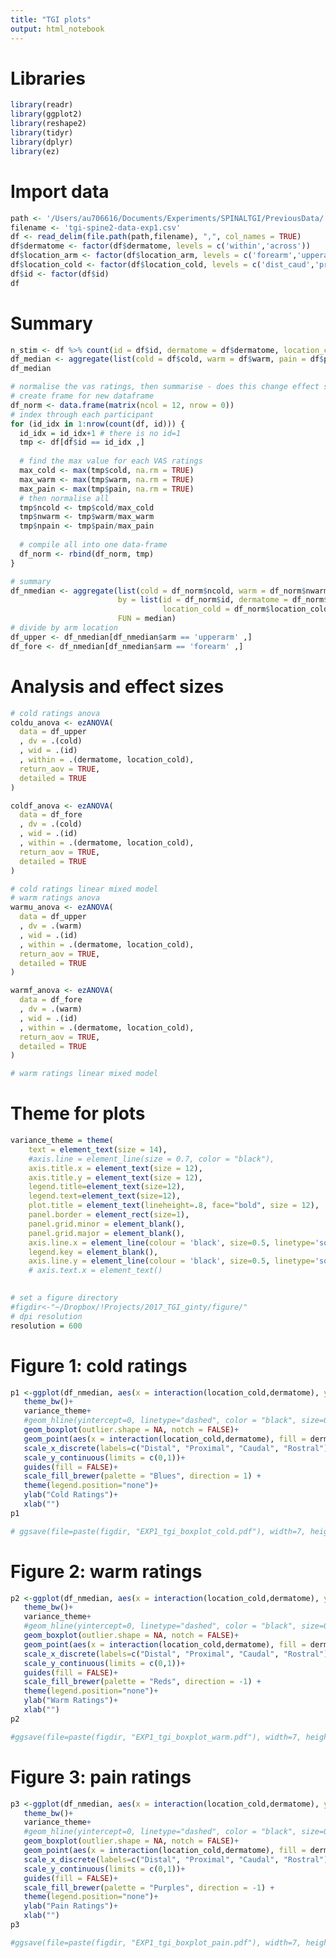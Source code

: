 ```yaml
---
title: "TGI plots"
output: html_notebook
---
```


# Libraries
```r
library(readr)
library(ggplot2)
library(reshape2)
library(tidyr)
library(dplyr)
library(ez)
```

# Import data 
```r
path <- '/Users/au706616/Documents/Experiments/SPINALTGI/PreviousData/'
filename <- 'tgi-spine2-data-exp1.csv'
df <- read_delim(file.path(path,filename), ",", col_names = TRUE)
df$dermatome <- factor(df$dermatome, levels = c('within','across'))
df$location_arm <- factor(df$location_arm, levels = c('forearm','upperarm'))
df$location_cold <- factor(df$location_cold, levels = c('dist_caud','prox_rost'))
df$id <- factor(df$id)
df
```

# Summary
```r
n_stim <- df %>% count(id = df$id, dermatome = df$dermatome, location_cold = df$location_cold, stim = df$stim) # number of stimuli per condition
df_median <- aggregate(list(cold = df$cold, warm = df$warm, pain = df$pain), by = list(id = df$id, dermatome = df$dermatome, location_cold = df$location_cold), FUN = median)
df_median

# normalise the vas ratings, then summarise - does this change effect size?
# create frame for new dataframe
df_norm <- data.frame(matrix(ncol = 12, nrow = 0))
# index through each participant
for (id_idx in 1:nrow(count(df, id))) {
  id_idx = id_idx+1 # there is no id=1
  tmp <- df[df$id == id_idx ,]
  
  # find the max value for each VAS ratings
  max_cold <- max(tmp$cold, na.rm = TRUE)
  max_warm <- max(tmp$warm, na.rm = TRUE)
  max_pain <- max(tmp$pain, na.rm = TRUE)
  # then normalise all
  tmp$ncold <- tmp$cold/max_cold
  tmp$nwarm <- tmp$warm/max_warm
  tmp$npain <- tmp$pain/max_pain
  
  # compile all into one data-frame
  df_norm <- rbind(df_norm, tmp)
}

# summary
df_nmedian <- aggregate(list(cold = df_norm$ncold, warm = df_norm$nwarm, pain = df_norm$npain), 
                        by = list(id = df_norm$id, dermatome = df_norm$dermatome, 
                                  location_cold = df_norm$location_cold, arm = df_norm$location_arm),
                        FUN = median)
# divide by arm location
df_upper <- df_nmedian[df_nmedian$arm == 'upperarm' ,]
df_fore <- df_nmedian[df_nmedian$arm == 'forearm' ,]
```
# Analysis and effect sizes
```r
# cold ratings anova
coldu_anova <- ezANOVA(
  data = df_upper
  , dv = .(cold)
  , wid = .(id)
  , within = .(dermatome, location_cold),
  return_aov = TRUE,
  detailed = TRUE
)

coldf_anova <- ezANOVA(
  data = df_fore
  , dv = .(cold)
  , wid = .(id)
  , within = .(dermatome, location_cold),
  return_aov = TRUE,
  detailed = TRUE
)

# cold ratings linear mixed model
# warm ratings anova
warmu_anova <- ezANOVA(
  data = df_upper
  , dv = .(warm)
  , wid = .(id)
  , within = .(dermatome, location_cold),
  return_aov = TRUE,
  detailed = TRUE
)

warmf_anova <- ezANOVA(
  data = df_fore
  , dv = .(warm)
  , wid = .(id)
  , within = .(dermatome, location_cold),
  return_aov = TRUE,
  detailed = TRUE
)

# warm ratings linear mixed model
```

# Theme for plots 
```r
variance_theme = theme( 
    text = element_text(size = 14),
    #axis.line = element_line(size = 0.7, color = "black"),
    axis.title.x = element_text(size = 12),
    axis.title.y = element_text(size = 12),
    legend.title=element_text(size=12), 
    legend.text=element_text(size=12),
    plot.title = element_text(lineheight=.8, face="bold", size = 12),
    panel.border = element_rect(size=1),
    panel.grid.minor = element_blank(), 
    panel.grid.major = element_blank(),
    axis.line.x = element_line(colour = 'black', size=0.5, linetype='solid'),
    legend.key = element_blank(),
    axis.line.y = element_line(colour = 'black', size=0.5, linetype='solid'))
    # axis.text.x = element_text()
  

# set a figure directory
#figdir<-"~/Dropbox/!Projects/2017_TGI_ginty/figure/"
# dpi resolution
resolution = 600
```
# Figure 1: cold ratings
```r
p1 <-ggplot(df_nmedian, aes(x = interaction(location_cold,dermatome), y = cold, fill = dermatome))+
   theme_bw()+
   variance_theme+
   #geom_hline(yintercept=0, linetype="dashed", color = "black", size=0.5)+
   geom_boxplot(outlier.shape = NA, notch = FALSE)+ 
   geom_point(aes(x = interaction(location_cold,dermatome), fill = dermatome), shape = 21, size = 3)+
   scale_x_discrete(labels=c("Distal", "Proximal", "Caudal", "Rostral"))+
   scale_y_continuous(limits = c(0,1))+
   guides(fill = FALSE)+
   scale_fill_brewer(palette = "Blues", direction = 1) +
   theme(legend.position="none")+
   ylab("Cold Ratings")+
   xlab("")
p1

# ggsave(file=paste(figdir, "EXP1_tgi_boxplot_cold.pdf"), width=7, height=7, dpi = resolution, units = "cm")

```

# Figure 2: warm ratings
```r
p2 <-ggplot(df_nmedian, aes(x = interaction(location_cold,dermatome), y = warm, fill = dermatome))+
   theme_bw()+
   variance_theme+
   #geom_hline(yintercept=0, linetype="dashed", color = "black", size=0.5)+
   geom_boxplot(outlier.shape = NA, notch = FALSE)+ 
   geom_point(aes(x = interaction(location_cold,dermatome), fill = dermatome), shape = 21, size = 3)+
   scale_x_discrete(labels=c("Distal", "Proximal", "Caudal", "Rostral"))+
   scale_y_continuous(limits = c(0,1))+
   guides(fill = FALSE)+
   scale_fill_brewer(palette = "Reds", direction = -1) +
   theme(legend.position="none")+
   ylab("Warm Ratings")+
   xlab("")
p2

#ggsave(file=paste(figdir, "EXP1_tgi_boxplot_warm.pdf"), width=7, height=7, dpi = resolution, units = "cm")

```
# Figure 3: pain ratings
```r
p3 <-ggplot(df_nmedian, aes(x = interaction(location_cold,dermatome), y = pain, fill = dermatome))+
   theme_bw()+
   variance_theme+
   #geom_hline(yintercept=0, linetype="dashed", color = "black", size=0.5)+
   geom_boxplot(outlier.shape = NA, notch = FALSE)+ 
   geom_point(aes(x = interaction(location_cold,dermatome), fill = dermatome), shape = 21, size = 3)+
   scale_x_discrete(labels=c("Distal", "Proximal", "Caudal", "Rostral"))+
   scale_y_continuous(limits = c(0,1))+
   guides(fill = FALSE)+
   scale_fill_brewer(palette = "Purples", direction = -1) +
   theme(legend.position="none")+
   ylab("Pain Ratings")+
   xlab("")
p3

#ggsave(file=paste(figdir, "EXP1_tgi_boxplot_pain.pdf"), width=7, height=7, dpi = resolution, units = "cm")
```
